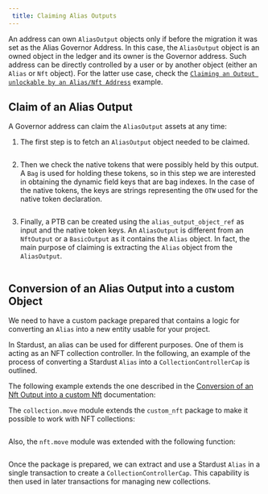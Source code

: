 ```yaml
---
 title: Claiming Alias Outputs
---
```


An address can own `AliasOutput` objects only if before the migration it was set as the Alias Governor Address. 
In this case, the `AliasOutput` object is an owned object in the ledger and its owner is the Governor address.
Such address can be directly controlled by a user or by another object (either an `Alias` or `Nft` object). For the latter use case, check the [`Claiming an Output unlockable by an Alias/Nft Address`](address-unlock-condition.mdx) example.

## Claim of an Alias Output

A Governor address can claim the `AliasOutput` assets at any time:

1. The first step is to fetch an `AliasOutput` object needed to be claimed.

<Tabs>
<TabItem value="rs" label="Rust">

```rust file=<rootDir>/docs/examples/rust/stardust/alias-output-claim.rs#L74-L99
```

</TabItem>
<TabItem value="ts" label="TypeScript">

</TabItem>
</Tabs>


2. Then we check the native tokens that were possibly held by this output.
A `Bag` is used for holding these tokens, so in this step we are interested in obtaining the dynamic field keys that are bag indexes.
In the case of the native tokens, the keys are strings representing the `OTW` used for the native token declaration.

<Tabs>
<TabItem value="rs" label="Rust">

```rust file=<rootDir>/docs/examples/rust/stardust/alias-output-claim.rs#L101-L128
```

</TabItem>
<TabItem value="ts" label="TypeScript">

</TabItem>
</Tabs>

3. Finally, a PTB can be created using the `alias_output_object_ref` as input and the native token keys.
An `AliasOutput` is different from an `NftOutput` or a `BasicOutput` as it contains the `Alias` object.
In fact, the main purpose of claiming is extracting the `Alias` object from the `AliasOutput`.

<Tabs>
<TabItem value="rs" label="Rust">

```rust file=<rootDir>/docs/examples/rust/stardust/alias-output-claim.rs#L130-L198
```

</TabItem>
<TabItem value="ts" label="TypeScript">

</TabItem>
</Tabs>

## Conversion of an Alias Output into a custom Object

We need to have a custom package prepared that contains a logic for converting an `Alias` into a new entity usable for your project. 

In Stardust, an alias can be used for different purposes. One of them is acting as an NFT collection controller.
In the following, an example of the process of converting a Stardust `Alias` into a `CollectionControllerCap` is outlined.

The following example extends the one described in the [Conversion of an Nft Output into a custom Nft](nft.mdx#conversion-of-an-nft-output-into-a-custom-nft) documentation:

<Tabs>
<TabItem value="move" label="Move">

The `collection.move` module extends the `custom_nft` package to make it possible to work with NFT collections:

```move file=<rootDir>/docs/examples/move/custom_nft/sources/collection.move
```

Also, the `nft.move` module was extended with the following function:

```move file=<rootDir>/docs/examples/move/custom_nft/sources/nft.move#L82-L97
```

</TabItem>
<TabItem value="ts" label="TypeScript">

</TabItem>
</Tabs>

Once the package is prepared, we can extract and use a Stardust `Alias` in a single transaction to create a `CollectionControllerCap`.
This capability is then used in later transactions for managing new collections.

<Tabs>
<TabItem value="rs" label="Rust">

```rust file=<rootDir>/docs/examples/rust/stardust/alias-migration.rs#L122-L247
```

</TabItem>
<TabItem value="ts" label="TypeScript">

</TabItem>
</Tabs>

